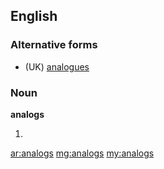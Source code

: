 ==English==

===Alternative forms===
* (UK) [[analogues]]

===Noun===
'''analogs'''

# {{US}} {{plural of|[[analog]]}}

[[ar:analogs]]
[[mg:analogs]]
[[my:analogs]]